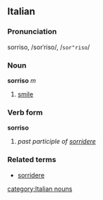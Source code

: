==Italian==
===Pronunciation===
sorriso, /sorˈriso/, /<tt>sor"riso</tt>/
===Noun===
'''sorriso''' ''m''

# [[smile]]

===Verb form===
'''sorriso'''

# ''past participle of [[sorridere]]''

===Related terms===
*[[sorridere]]
[[category:Italian nouns]]